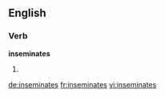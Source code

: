 ==English==

===Verb===
'''inseminates'''

# {{en-third-person singular of|inseminate}}

[[de:inseminates]]
[[fr:inseminates]]
[[vi:inseminates]]